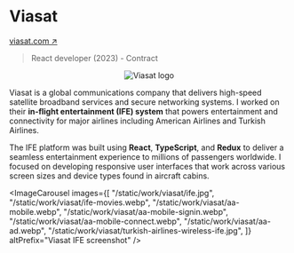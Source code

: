 
# Viasat

<Thick>[viasat.com ↗](https://viasat.com/)</Thick>

> React developer (2023) - Contract

<Center className="mx-auto my-8">
    <Zoom>
        <Image 
            src="/static/work/viasat/viasat.svg" 
            alt="Viasat logo" 
            width={500} 
            height={200} 
            style={{ width: '100%', height: 'auto', maxWidth: '500px' }}
        />
    </Zoom>
</Center>

Viasat is a global communications company that delivers high-speed satellite broadband services and secure networking systems. I worked on their __in-flight entertainment (IFE) system__ that powers entertainment and connectivity for major airlines including American Airlines and Turkish Airlines.

The IFE platform was built using __React__, __TypeScript__, and __Redux__ to deliver a seamless entertainment experience to millions of passengers worldwide. I focused on developing responsive user interfaces that work across various screen sizes and device types found in aircraft cabins.

<ImageCarousel
  images={[
    "/static/work/viasat/ife.jpg",
    "/static/work/viasat/ife-movies.webp",
    "/static/work/viasat/aa-mobile.webp",
    "/static/work/viasat/aa-mobile-signin.webp",
    "/static/work/viasat/aa-mobile-connect.webp",
    "/static/work/viasat/aa-ad.webp",
    "/static/work/viasat/turkish-airlines-wireless-ife.jpg",
  ]}
  altPrefix="Viasat IFE screenshot"
/>
